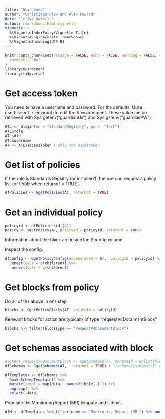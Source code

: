 ```yaml
---
title: "Guardener"
author: "Christiaan Pauw and Alex Howard"
date: "`r Sys.Date()`"
output: rmarkdown::html_vignette
vignette: >
  %\VignetteIndexEntry{Vignette Title}
  %\VignetteEngine{knitr::rmarkdown}
  %\VignetteEncoding{UTF-8}
---
```


```r
knitr::opts_chunk$set(message = FALSE, echo = FALSE, warning = FALSE, collapse = TRUE,
  comment = "#>"
)
library(Guardener)
library(tidyverse)
```

# Get access token

You need to have a username and password. For the defaults, Uuse usethis::edit_r_environ() to edit the R environment. These value are be retrieved with Sys.getenv("guardianUn") and Sys.getenv("guardianPW")

```r
ATL <- Glogin(un = "StandardRegistry", pw =  "test")
ATL$role
ATL$did
ATL$username
AT <- ATL$accessToken # only the accestoken
```

# Get list of policies 

If the role is Standards Regsitry (or installer?), the use can request a policy list (of tibble when returndf = TRUE )

```r
dfPolicies <- GgetPolicies(AT, returndf = TRUE)
```


# Get an individual policy

```r
policyid <- dfPolicies$id[[4]]
policy <- GgetPolicy(AT, policyId = policyid, returndf = TRUE)
```
Information about the block are inside the $config column

Inspect the config:

```r
dfConfig <- GgetPolicyConfig(accessToken = AT,  policyId = policyid) %>% 
  unnest(cols = c(children)) %>% 
   unnest(cols = c(children))
```

# Get blocks from policy

Do all of the above in one step

```r
blocks <- GgetPolicyBlocks(AT, policyId = policyid)
```

Relevant blocks for action are typically of type "requestVcDocumentBlock"

```r
blocks %>% filter(blockType == "requestVcDocumentBlock")
```
# Get schemas associated with block

```r
#Schema_requestVcDocumentBlock <- GgetSchemas(AT, schemaId = unlist(blocks[1, c(8)]), returndf = TRUE)
dfSchemas <- GgetSchemas(AT,  returndf = TRUE) # "/schema/{schemaId}" gives a 500 so get everything and filter
```


```r
dfTemplates <- dfSchemas %>% 
  GmakeSchemaTemplate() %>% 
  mutate(templ = map(data, ~names2tibble(.) )) %>% 
  ungroup() %>% 
  select(-data)
```

Populate the Monitoring Report (MR)  tempate and submit.

```r
dfM <- dfTemplates %>% filter(name == "Monitoring Report (MR)") %>% unnest(templ)
```



